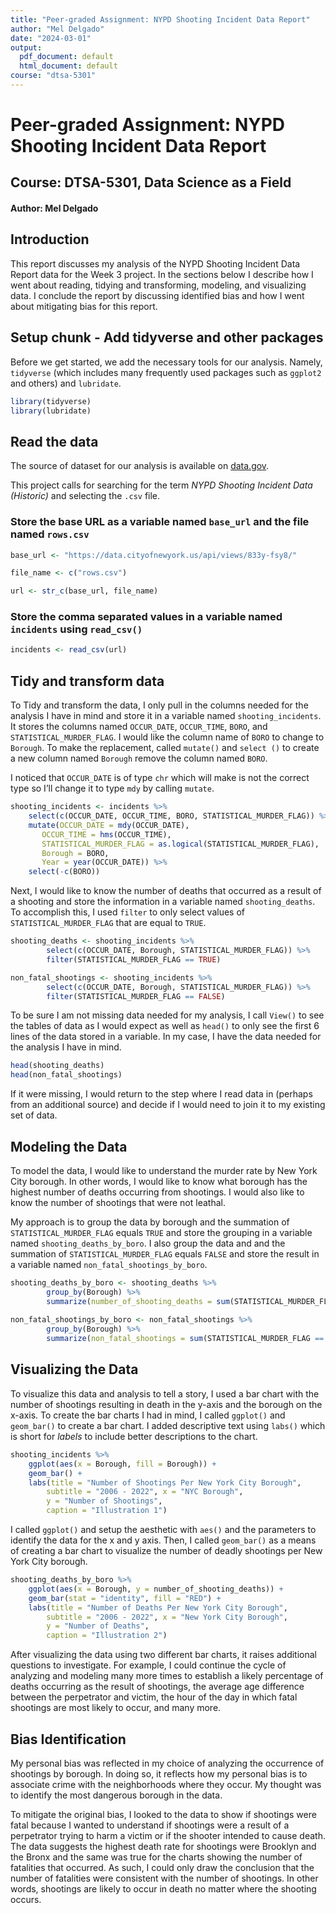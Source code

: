 ```yaml
---
title: "Peer-graded Assignment: NYPD Shooting Incident Data Report"
author: "Mel Delgado"
date: "2024-03-01"
output:
  pdf_document: default
  html_document: default
course: "dtsa-5301"
---
```


# Peer-graded Assignment: NYPD Shooting Incident Data Report

## Course: DTSA-5301, Data Science as a Field

#### Author: Mel Delgado

## Introduction

This report discusses my analysis of the NYPD Shooting Incident Data Report data for the Week 3 project. In the sections below I describe how I went about reading, tidying and transforming, modeling, and visualizing data. I conclude the report by discussing identified bias and how I went about mitigating bias for this report.

## Setup chunk - Add tidyverse and other packages

Before we get started, we add the necessary tools for our analysis. Namely, `tidyverse` (which includes many frequently used packages such as `ggplot2` and others) and `lubridate`.

```r
library(tidyverse)
library(lubridate)
```

## Read the data

The source of dataset for our analysis is available on [data.gov](https://catalog.data.gov/dataset).

This project calls for searching for the term _NYPD Shooting Incident Data (Historic)_ and selecting the `.csv` file.

### Store the base URL as a variable named `base_url` and the file named `rows.csv`
```r
base_url <- "https://data.cityofnewyork.us/api/views/833y-fsy8/"

file_name <- c("rows.csv")

url <- str_c(base_url, file_name)
```
### Store the comma separated values in a variable named `incidents` using `read_csv()`
```r
incidents <- read_csv(url)
```
## Tidy and transform data

To Tidy and transform the data, I only pull in the columns needed for the analysis I have in mind and store it in a variable named `shooting_incidents`. It stores the columns named `OCCUR_DATE`, `OCCUR_TIME`, `BORO`, and `STATISTICAL_MURDER_FLAG`. I would like the column name of `BORO` to change to `Borough`. To make the replacement, called `mutate()` and `select ()` to create a new column named `Borough` remove the column named `BORO`.

I noticed that `OCCUR_DATE` is of type `chr` which will make is not the correct type so I'll change it to type `mdy` by calling `mutate`.

```r
shooting_incidents <- incidents %>%
    select(c(OCCUR_DATE, OCCUR_TIME, BORO, STATISTICAL_MURDER_FLAG)) %>%
    mutate(OCCUR_DATE = mdy(OCCUR_DATE),
       OCCUR_TIME = hms(OCCUR_TIME),
       STATISTICAL_MURDER_FLAG = as.logical(STATISTICAL_MURDER_FLAG),
       Borough = BORO,
       Year = year(OCCUR_DATE)) %>%
    select(-c(BORO))
```

Next, I would like to know the number of deaths that occurred as a result of a shooting and store the information in a variable named `shooting_deaths`. To accomplish this, I used `filter` to only select values of `STATISTICAL_MURDER_FLAG` that are equal to `TRUE`.

```r
shooting_deaths <- shooting_incidents %>%
        select(c(OCCUR_DATE, Borough, STATISTICAL_MURDER_FLAG)) %>%
        filter(STATISTICAL_MURDER_FLAG == TRUE)

non_fatal_shootings <- shooting_incidents %>%
        select(c(OCCUR_DATE, Borough, STATISTICAL_MURDER_FLAG)) %>%
        filter(STATISTICAL_MURDER_FLAG == FALSE)
```        

To be sure I am not missing data needed for my analysis, I call `View()` to see the tables of data as I would expect as well as `head()` to only see the first 6 lines of the data stored in a variable. In my case, I have the data needed for the analysis I have in mind.

```r
head(shooting_deaths)
head(non_fatal_shootings)
```

If it were missing, I would return to the step where I read data in (perhaps from an additional source) and decide if I would need to join it to my existing set of data.

## Modeling the Data

To model the data, I would like to understand the murder rate by New York City borough. In other words, I would like to know what borough has the highest number of deaths occurring from shootings. I would also like to know the number of shootings that were not leathal.

My approach is to group the data by borough and the summation of `STATISTICAL_MURDER_FLAG` equals `TRUE` and store the grouping in a variable named `shooting_deaths_by_boro`. I also group the data and and the summation of `STATISTICAL_MURDER_FLAG` equals `FALSE` and store the result in a variable named `non_fatal_shootings_by_boro`.

```r
shooting_deaths_by_boro <- shooting_deaths %>%
        group_by(Borough) %>%
        summarize(number_of_shooting_deaths = sum(STATISTICAL_MURDER_FLAG == TRUE))
        
non_fatal_shootings_by_boro <- non_fatal_shootings %>%
        group_by(Borough) %>%
        summarize(non_fatal_shootings = sum(STATISTICAL_MURDER_FLAG == FALSE))
```

## Visualizing the Data

To visualize this data and analysis to tell a story, I used a bar chart with the number of shootings resulting in death in the y-axis and the borough on the x-axis. To create the bar charts I had in mind, I called `ggplot()` and `geom_bar()` to create a bar chart. I added descriptive text using `labs()` which is short for _labels_ to include better descriptions to the chart.

```r
shooting_incidents %>%
    ggplot(aes(x = Borough, fill = Borough)) +
    geom_bar() +
    labs(title = "Number of Shootings Per New York City Borough",
        subtitle = "2006 - 2022", x = "NYC Borough",
        y = "Number of Shootings",
        caption = "Illustration 1")
```

I called `ggplot()` and setup the aesthetic with `aes()` and the parameters to identify the data for the x and y axis. Then, I called `geom_bar()` as a means of creating a bar chart to visualize the number of deadly shootings per New York City borough.

```r
shooting_deaths_by_boro %>%
    ggplot(aes(x = Borough, y = number_of_shooting_deaths)) +
    geom_bar(stat = "identity", fill = "RED") +
    labs(title = "Number of Deaths Per New York City Borough",
        subtitle = "2006 - 2022", x = "New York City Borough",
        y = "Number of Deaths",
        caption = "Illustration 2")
```

After visualizing the data using two different bar charts, it raises additional questions to investigate. For example, I could continue the cycle of analyzing and modeling many more times to establish a likely percentage of deaths occurring as the result of shootings, the average age difference between the perpetrator and victim, the hour of the day in which fatal shootings are most likely to occur, and many more.

## Bias Identification

My personal bias was reflected in my choice of analyzing the occurrence of shootings by borough. In doing so, it reflects how my personal bias is to associate crime with the neighborhoods where they occur. My thought was to identify the most dangerous borough in the data.

To mitigate the original bias, I looked to the data to show if shootings were fatal because I wanted to understand if shootings were a result of a perpetrator trying to harm a victim or if the shooter intended to cause death. The data suggests the highest death rate for shootings were Brooklyn and the Bronx and the same was true for the charts showing the number of fatalities that occurred. As such, I could only draw the conclusion that the number of fatalities were consistent with the number of shootings. In other words, shootings are likely to occur in death no matter where the shooting occurs.
